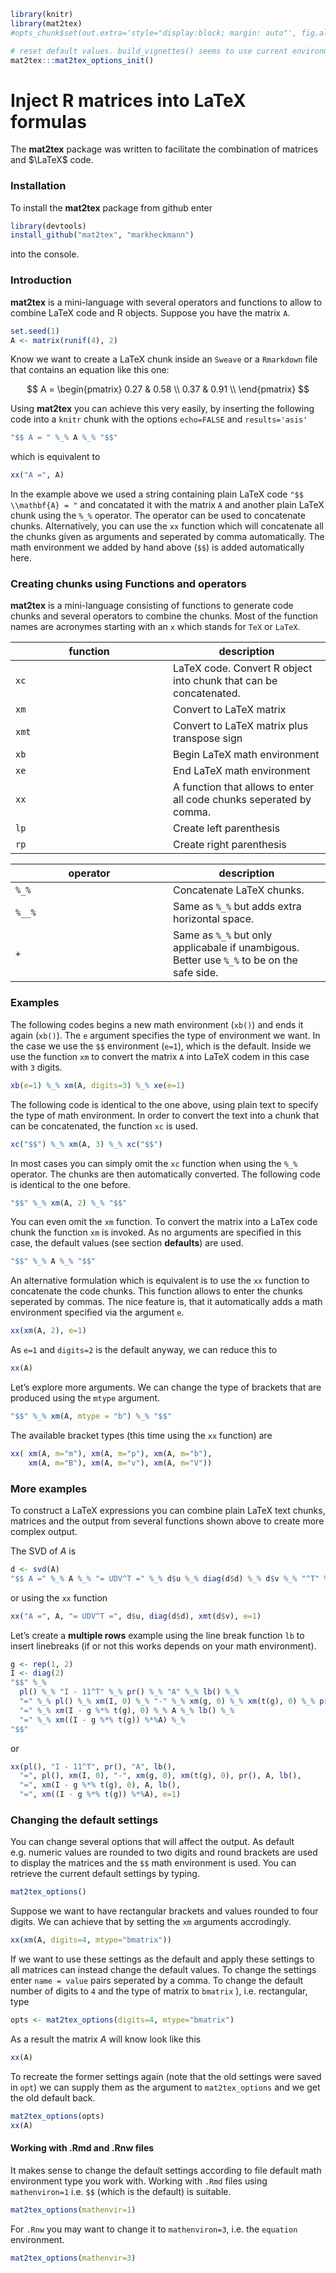 <!--
%\VignetteEngine{knitr::rmarkdown}
%\VignetteIndexEntry{Inject R matrices into LaTeX formulas}
-->

```r
library(knitr)
library(mat2tex)
#opts_chunk$set(out.extra='style="display:block; margin: auto"', fig.align="center")
```

```r
# reset default values. build_vignettes() seems to use current environment
mat2tex:::mat2tex_options_init()
```


Inject R matrices into LaTeX formulas
=======================================

The **mat2tex** package was written to facilitate the combination of matrices and $\LaTeX$ code.

### Installation

To install the **mat2tex** package from github enter

```r
library(devtools)
install_github("mat2tex", "markheckmann")
```

into the console.

### Introduction

**mat2tex** is a mini-language with several operators and functions to allow to combine LaTeX code and R objects. Suppose you have the matrix `A`.

```r
set.seed(1)
A <- matrix(runif(4), 2)
```

Know we want to create a LaTeX chunk inside an `Sweave` or a `Rmarkdown` file that contains an equation like this one:

$$ 
A =  
\begin{pmatrix}
 0.27 & 0.58 \\ 
 0.37 & 0.91 \\ 
\end{pmatrix}
$$

Using **mat2tex** you can achieve this very easily, by inserting the following code into a `knitr` chunk with the options `echo=FALSE` and `results='asis'`

```r
"$$ A = " %_% A %_% "$$"
```

which is equivalent to

```r
xx("A =", A)
```


In the example above we used a string containing plain LaTeX code `"$$ \\mathbf{A} = "` and concatated it with the matrix `A` and another plain LaTeX chunk using the `%_%` operator. The operator can be used to concatenate chunks. Alternatively, you can use the `xx` function which will concatenate all the chunks given as arguments and seperated by comma automatically. The math environment we added by hand above (`$$`) is added automatically here.


### Creating chunks using Functions and operators

**mat2tex** is a mini-language consisting of functions to generate code chunks and several operators to combine the chunks. Most of the function names are acronymes starting with an `x` which stands for `TeX` or `LaTeX`.

function  | description
------------- | -------------
`xc`    | LaTeX code. Convert R object into chunk that can be concatenated.
`xm`    | Convert to LaTeX matrix
`xmt`   | Convert to LaTeX matrix plus transpose sign
`xb`    | Begin LaTeX math environment
`xe`    | End LaTeX math environment
`xx`    | A function that allows to enter all code chunks seperated by comma.
`lp`    | Create left parenthesis
`rp`    | Create right parenthesis


operator  | description
------------- | -------------
`%_%`   | Concatenate LaTeX chunks.
`%__%`  | Same as `%_%` but adds extra horizontal space.
`+`     | Same as `%_%` but only applicabale if unambigous. Better use `%_%` to be on the safe side.

### Examples

The following codes begins a new math environment (`xb()`) and ends it again (`xb()`).
The `e` argument specifies the type of environment we want. In the case we use the `$$` environment (`e=1`), which is the default. Inside we use the function `xm` to convert the matrix `A` into LaTeX codem in this case with `3` digits.

```r
xb(e=1) %_% xm(A, digits=3) %_% xe(e=1)
```

The following code is identical to the one above, using plain text to specify the type of math environment. In order to convert the text into a chunk that can be concatenated, the function `xc` is used.

```r
xc("$$") %_% xm(A, 3) %_% xc("$$")
```

In most cases you can simply omit the `xc` function when using the `%_%` operator. The chunks are then automatically converted. The following code is identical to the one before.

```r
"$$" %_% xm(A, 2) %_% "$$"
```

You can even omit the `xm` function. To convert the matrix into a LaTex code chunk the function `xm` is invoked. As no arguments are specified in this case, the default values (see section **defaults**) are used. 

```r
"$$" %_% A %_% "$$"
```

An alternative formulation which is equivalent is to use the `xx` function to concatenate the code chunks. This function allows to enter the chunks seperated by commas. The nice feature is, that it automatically adds a math environment specified via the argument `e`.

```r
xx(xm(A, 2), e=1)
```

As `e=1` and `digits=2` is the default anyway, we can reduce this to

```r
xx(A)
```


Let's explore more arguments. We can change the type of brackets that are produced using the `mtype` argument.

```r
"$$" %_% xm(A, mtype = "b") %_% "$$"
```

The available bracket types (this time using the `xx` function) are

```r
xx( xm(A, m="m"), xm(A, m="p"), xm(A, m="b"), 
    xm(A, m="B"), xm(A, m="v"), xm(A, m="V"))   
```


### More examples

To construct a LaTeX expressions you can combine plain LaTeX text chunks, matrices and the output from several functions shown above to create more complex output. 

The SVD of $A$ is

```r
d <- svd(A)
"$$ A =" %_% A %_% "= UDV^T =" %_% d$u %_% diag(d$d) %_% d$v %_% "^T" %_% "$$"
```
    
or using the `xx` function

```r
xx("A =", A, "= UDV^T =", d$u, diag(d$d), xmt(d$v), e=1)
```

Let's create a **multiple rows** example using the line break function `lb` to insert linebreaks (if or not this works depends on your math environment).

```r
g <- rep(1, 2)
I <- diag(2)
"$$" %_% 
  pl() %_% "I - 11^T" %_% pr() %_% "A" %_% lb() %_%
  "=" %_% pl() %_% xm(I, 0) %_% "-" %_% xm(g, 0) %_% xm(t(g), 0) %_% pr() %_% A %_% lb() %_% 
  "=" %_% xm(I - g %*% t(g), 0) %_% A %_% lb() %_% 
  "=" %_% xm((I - g %*% t(g)) %*%A) %_% 
"$$" 
```

or

```r
xx(pl(), "I - 11^T", pr(), "A", lb(),
  "=", pl(), xm(I, 0), "-", xm(g, 0), xm(t(g), 0), pr(), A, lb(), 
  "=", xm(I - g %*% t(g), 0), A, lb(),
  "=", xm((I - g %*% t(g)) %*%A), e=1)
```


### Changing the default settings

You can change several options that will affect the output.
As default e.g. numeric values are rounded to two digits and round brackets 
are used to display the matrices and the `$$` math environment is used. 
You can retrieve the current default settings by typing.

```r
mat2tex_options()
```

Suppose we want to have rectangular brackets and values rounded to four digits.
We can achieve that by setting the `xm` arguments accrodingly.

```r
xx(xm(A, digits=4, mtype="bmatrix"))
```

If we want to use these settings as the default and apply these settings to all matrices can instead change the default values. To change the settings enter `name = value` pairs seperated by a comma. To change the default number of digits to `4` and the type of matrix to `bmatrix` ), i.e. rectangular, type  

```r
opts <- mat2tex_options(digits=4, mtype="bmatrix")
```

As a result the matrix $A$ will know look like this

```r
xx(A)
```

To recreate the former settings again (note that the old settings were saved in `opt`) we can supply them as the argument to `mat2tex_options` and we get the old default back.

```r
mat2tex_options(opts)
xx(A)
```


#### Working with **.Rmd** and **.Rnw** files

It makes sense to change the default settings according to 
file default math environment type you work with.
Working with `.Rmd` files using `mathenviron=1` i.e. `$$` (which is the default) 
is suitable. 

```r
mat2tex_options(mathenvir=1)
```

For `.Rnw` you may want to change it to `mathenviron=3`, i.e. the `equation` environment.

```r
mat2tex_options(mathenvir=3)
```




 

